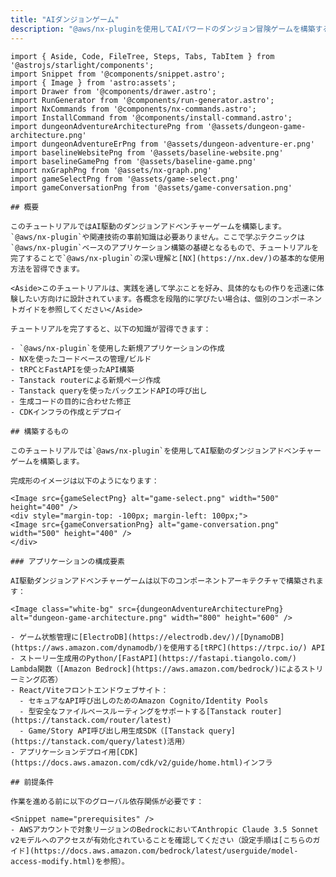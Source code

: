 ```yaml
---
title: "AIダンジョンゲーム"
description: "@aws/nx-pluginを使用してAIパワードのダンジョン冒険ゲームを構築する方法のチュートリアル。"
---
```




```mdx
import { Aside, Code, FileTree, Steps, Tabs, TabItem } from '@astrojs/starlight/components';
import Snippet from '@components/snippet.astro';
import { Image } from 'astro:assets';
import Drawer from '@components/drawer.astro';
import RunGenerator from '@components/run-generator.astro';
import NxCommands from '@components/nx-commands.astro';
import InstallCommand from '@components/install-command.astro';
import dungeonAdventureArchitecturePng from '@assets/dungeon-game-architecture.png'
import dungeonAdventureErPng from '@assets/dungeon-adventure-er.png'
import baselineWebsitePng from '@assets/baseline-website.png'
import baselineGamePng from '@assets/baseline-game.png'
import nxGraphPng from '@assets/nx-graph.png'
import gameSelectPng from '@assets/game-select.png'
import gameConversationPng from '@assets/game-conversation.png'

## 概要

このチュートリアルではAI駆動のダンジョンアドベンチャーゲームを構築します。`@aws/nx-plugin`や関連技術の事前知識は必要ありません。ここで学ぶテクニックは`@aws/nx-plugin`ベースのアプリケーション構築の基礎となるもので、チュートリアルを完了することで`@aws/nx-plugin`の深い理解と[NX](https://nx.dev/)の基本的な使用方法を習得できます。

<Aside>このチュートリアルは、実践を通して学ぶことを好み、具体的なもの作りを迅速に体験したい方向けに設計されています。各概念を段階的に学びたい場合は、個別のコンポーネントガイドを参照してください</Aside>

チュートリアルを完了すると、以下の知識が習得できます：

- `@aws/nx-plugin`を使用した新規アプリケーションの作成
- NXを使ったコードベースの管理/ビルド
- tRPCとFastAPIを使ったAPI構築
- Tanstack routerによる新規ページ作成
- Tanstack queryを使ったバックエンドAPIの呼び出し
- 生成コードの目的に合わせた修正
- CDKインフラの作成とデプロイ

## 構築するもの

このチュートリアルでは`@aws/nx-plugin`を使用してAI駆動のダンジョンアドベンチャーゲームを構築します。

完成形のイメージは以下のようになります：

<Image src={gameSelectPng} alt="game-select.png" width="500" height="400" />
<div style="margin-top: -100px; margin-left: 100px;">
<Image src={gameConversationPng} alt="game-conversation.png" width="500" height="400" />
</div>

### アプリケーションの構成要素

AI駆動ダンジョンアドベンチャーゲームは以下のコンポーネントアーキテクチャで構築されます：

<Image class="white-bg" src={dungeonAdventureArchitecturePng} alt="dungeon-game-architecture.png" width="800" height="600" />

- ゲーム状態管理に[ElectroDB](https://electrodb.dev/)/[DynamoDB](https://aws.amazon.com/dynamodb/)を使用する[tRPC](https://trpc.io/) API
- ストーリー生成用のPython/[FastAPI](https://fastapi.tiangolo.com/) Lambda関数（[Amazon Bedrock](https://aws.amazon.com/bedrock/)によるストリーミング応答）
- React/Viteフロントエンドウェブサイト：
  - セキュアなAPI呼び出しのためのAmazon Cognito/Identity Pools
  - 型安全なファイルベースルーティングをサポートする[Tanstack router](https://tanstack.com/router/latest)
  - Game/Story API呼び出し用生成SDK（[Tanstack query](https://tanstack.com/query/latest)活用）
- アプリケーションデプロイ用[CDK](https://docs.aws.amazon.com/cdk/v2/guide/home.html)インフラ

## 前提条件

作業を進める前に以下のグローバル依存関係が必要です：

<Snippet name="prerequisites" />
- AWSアカウントで対象リージョンのBedrockにおいてAnthropic Claude 3.5 Sonnet v2モデルへのアクセスが有効化されていることを確認してください（設定手順は[こちらのガイド](https://docs.aws.amazon.com/bedrock/latest/userguide/model-access-modify.html)を参照）。
```